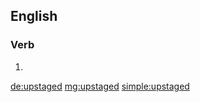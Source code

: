 ==English==

===Verb===
{{head|en|verb form}}

# {{en-past of|upstage}}

[[de:upstaged]]
[[mg:upstaged]]
[[simple:upstaged]]